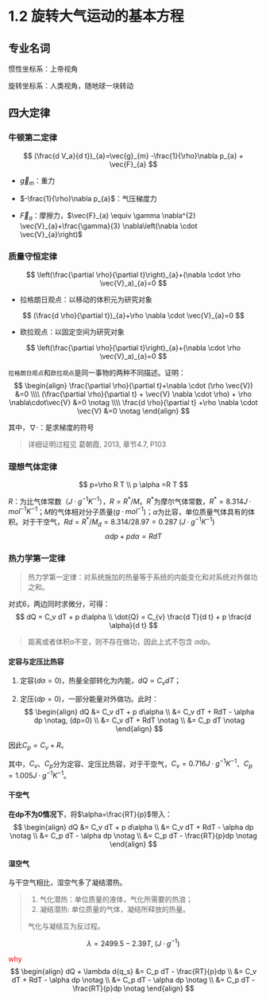 # 1.2 旋转大气运动的基本方程

## 专业名词

惯性坐标系：上帝视角

旋转坐标系：人类视角，随地球一块转动

## 四大定律

### 牛顿第二定律

$$
(\frac{d V_a}{d t})_{a}=\vec{g}_{m} -\frac{1}{\rho}\nabla p_{a} + \vec{F}_{a}
$$

- $\vec{g}_{m}$：重力

- $-\frac{1}{\rho}\nabla p_{a}$：气压梯度力

- $\vec{F}_{a}$：摩擦力，$\vec{F}_{a} \equiv \gamma \nabla^{2} \vec{V}_{a}+\frac{\gamma}{3} \nabla\left(\nabla \cdot \vec{V}_{a}\right)$

### 质量守恒定律

$$
\left(\frac{\partial \rho}{\partial t}\right)_{a}+(\nabla \cdot \rho \vec{V}_a)_{a}=0
$$

- 拉格朗日观点：以移动的体积元为研究对象

$$
(\frac{d \rho}{\partial t})_{a}+\rho \nabla \cdot  \vec{V}_{a}=0
$$

- 欧拉观点：以固定空间为研究对象

$$
\left(\frac{\partial \rho}{\partial t}\right)_{a}+(\nabla \cdot \rho \vec{V}_a)_{a}=0
$$

`拉格朗日观点`和`欧拉观点`是同一事物的两种不同描述。证明：
$$
   \begin{align}
      \frac{\partial \rho}{\partial t}+\nabla \cdot (\rho \vec{V}) &=0  \\\\
      (\frac{\partial \rho}{\partial t} + \vec{V} \nabla  \cdot \rho) + \rho \nabla\cdot\vec{V} &=0 \notag \\\\
      \frac{d \rho}{\partial t} +\rho \nabla \cdot  \vec{V} &=0 \notag
   \end{align}
$$

其中，$\nabla\cdot$：是求梯度的符号

> 详细证明过程见 葛朝霞, 2013, 章节4.7, P103

### 理想气体定律

$$
p=\rho R T \\
p \alpha =R T
$$

$R$：为比气体常数（$J · g^{-1}K^{-1}$），$R=R^*/M$。$R^*$为摩尔气体常数，$R^*=8.314 J · mol ^{-1}K^{-1}$；$M$的气体相对分子质量($g  ·mol^{-1}$)；$\alpha$为比容，单位质量气体具有的体积。对于干空气，$Rd = R^* / M_d = 8.314 / 28.97 = 0.287\;(J ·g^{-1}K^{-1})$
$$
\alpha dp+pd\alpha=RdT
$$

### 热力学第一定律

> 热力学第一定律：对系统施加的热量等于系统的内能变化和对系统对外做功之和。

对式6，两边同时求微分，可得：
$$
dQ = C_v dT + p d\alpha \\
\dot{Q} = C_{v} \frac{d T}{d t} + p \frac{d \alpha}{d t}
$$

> 距离或者体积$\alpha$不变，则不存在做功，因此上式不包含 $\alpha dp$。

#### 定容与定压比热容

1. 定容($d \alpha = 0$)，热量全部转化为内能，$dQ = C_v dT$；

2. 定压($d p = 0$)，一部分能量对外做功。此时：
   $$
   \begin{align}
      dQ &= C_v dT + p d\alpha \\
         &= C_v dT + RdT - \alpha dp \notag, (dp=0) \\
         &= C_v dT + RdT             \notag \\
         &= C_p dT             \notag
   \end{align}
   $$

因此$C_p = C_v + R$。

其中，$C_{v}$、$C_p$分为定容、定压比热容，对于干空气，$C_{v}=0.716 J ·g^{-1} K^{-1}$、$C_p=1.005 J ·g^{-1} K^{-1}$。



#### 干空气

**在dp不为0情况下**，将$\alpha=\frac{RT}{p}$带入：
$$
\begin{align}
   dQ &= C_v dT + p d\alpha \\
      &= C_v dT + RdT - \alpha dp   \notag \\
      &= C_p dT - \alpha dp         \notag \\
      &= C_p dT - \frac{RT}{p}dp    \notag
\end{align}
$$


#### 湿空气

与干空气相比，湿空气多了凝结潜热。


> 1. 气化潜热：单位质量的液体，气化所需要的热浪；
> 2. 凝结潜热: 单位质量的气体，凝结所释放的热量。
> 
> 气化与凝结互为反过程。


<!-- 湿空气达到饱和后，有部分水汽会发生凝结。 -->

$$
\lambda =2499.5-2.39T, \;(J·g^{-1})
$$

<span style="color:red">why</span>
$$
\begin{align}
   dQ + \lambda d{q_s} &= C_p dT - \frac{RT}{p}dp \\
     &= C_v dT + RdT - \alpha dp   \notag \\
     &= C_p dT - \alpha dp         \notag \\
     &= C_p dT - \frac{RT}{p}dp    \notag
\end{align}
$$
